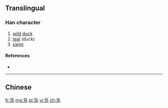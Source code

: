 {{also|鳧|鳬}}
==Translingual==

===Han character===
{{Han char|rn=16|rad=几|as=04|sn=6|four=|canj=PYSN}}

# [[wild]] [[duck]]
# [[teal]] (duck)
# [[swim]]

====References====
* {{Han ref|kx=0134.121|hdz=10277.050|uh=51EB|ud=20971}}

----

==Chinese==
{{zh-see|鳧}}

[[fr:凫]]
[[mg:凫]]
[[pl:凫]]
[[vi:凫]]
[[zh:凫]]